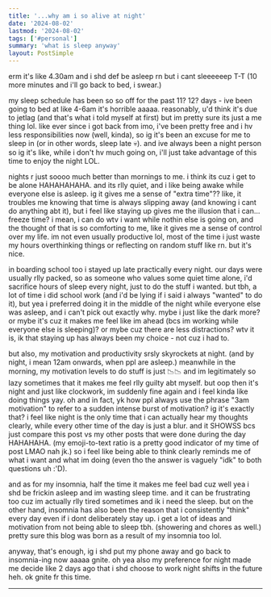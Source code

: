 ```yaml
---
title: '...why am i so alive at night'
date: '2024-08-02'
lastmod: '2024-08-02'
tags: ['#personal']
summary: 'what is sleep anyway'
layout: PostSimple
---
```


erm it's like 4.30am and i shd def be asleep rn but i cant sleeeeeep T-T (10 more minutes and i'll go back to bed, i swear.)

my sleep schedule has been so so off for the past 11? 12? days - ive been going to bed at like 4-6am it's horrible aaaaa. reasonably, u'd think it's due to jetlag (and that's what i told myself at first) but im pretty sure its just a me thing lol. like ever since i got back from imo, i've been pretty free and i hv less responsibilities now (well, kinda), so ig it's been an excuse for me to sleep in (or in other words, sleep late 💀). and ive always been a night person so ig it's like, while i don't hv much going on, i'll just take advantage of this time to enjoy the night LOL. 

nights r just soooo much better than mornings to me. i think its cuz i get to be alone HAHAHAHAHA. and its rlly quiet, and i like being awake while everyone else is asleep. ig it gives me a sense of "extra time"?? like, it troubles me knowing that time is always slipping away (and knowing i cant do anything abt it), but i feel like staying up gives me the illusion that i can... freeze time? i mean, i can do wtv i want while nothin else is going on, and the thought of that is so comforting to me, like it gives me a sense of control over my life. im not even usually productive lol, most of the time i just waste my hours overthinking things or reflecting on random stuff like rn. but it's nice.

in boarding school too i stayed up late practically every night. our days were usually rlly packed, so as someone who values some quiet time alone, i'd sacrifice hours of sleep every night, just to do the stuff i wanted. but tbh, a lot of time i did school work (and i'd be lying if i said i always "wanted" to do it), but yea i preferred doing it in the middle of the night while everyone else was asleep, and i can't pick out exactly why. mybe i just like the dark more? or mybe it's cuz it makes me feel like im ahead (bcs im working while everyone else is sleeping)? or mybe cuz there are less distractions? wtv it is, ik that staying up has always been my choice - not cuz i had to.

but also, my motivation and productivity srsly skyrockets at night. (and by night, i mean 12am onwards, when ppl are asleep.) meanwhile in the morning, my motivation levels to do stuff is just 📉📉 and im legitimately so lazy sometimes that it makes me feel rlly guilty abt myself. but oop then it's night and just like clockwork, im suddenly fine again and i feel kinda like doing things yay. oh and in fact, yk how ppl always use the phrase "3am motivation" to refer to a sudden intense burst of motivation? ig it's exactly that? i feel like night is the only time that i can actually hear my thoughts clearly, while every other time of the day is just a blur. and it SHOWSS bcs just compare this post vs my other posts that were done during the day HAHAHAHA. (my emoji-to-text ratio is a pretty good indicator of my time of post LMAO nah jk.) so i feel like being able to think clearly reminds me of what i want and what im doing (even tho the answer is vaguely "idk" to both questions uh :'D).

and as for my insomnia, half the time it makes me feel bad cuz well yea i shd be frickin asleep and im wasting sleep time. and it can be frustrating too cuz im actually rlly tired sometimes and ik i need the sleep. but on the other hand, insomnia has also been the reason that i consistently "think" every day even if i dont deliberately stay up. i get a lot of ideas and motivation from not being able to sleep tbh. (showering and chores as well.) pretty sure this blog was born as a result of my insomnia too lol.

anyway, that's enough, ig i shd put my phone away and go back to insomnia-ing now aaaaa gnite. oh yea also my preference for night made me decide like 2 days ago that i shd choose to work night shifts in the future heh. ok gnite fr this time.

---

<script async src="https://talk.hyvor.com/embed/embed.js" type="module"></script>
<hyvor-talk-comments website-id="11281" page-id="https://leia-mayssa.vercel.app/blog/why%20am%20i%20so%20alive%20at%20night"></hyvor-talk-comments>
